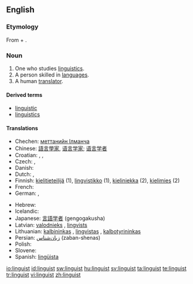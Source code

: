{{wikipedia|dab=linguist}}
{{also|Linguist}}
==English==

===Etymology===
From {{etyl|la}} {{term|lingua||tongue|lang=la}} + {{term|-ist}}.

===Noun===
{{en-noun}}

# One who studies [[linguistics]].
# A person skilled in [[language]]s.
# A human [[translator]].

====Derived terms====
* [[linguistic]]
* [[linguistics]]

====Translations====
{{trans-top|one who studies linguistics}}
* Chechen: [[меттанийн Iлманча]]
* Chinese: [[語言學家]], [[语言学家]]; [[语言学者]]
* Croatian: {{t-|hr|lingvist|m|alt=lìngvist}}, {{t|hr|lingvistica|f|alt=lingvìstica}}, {{t-|hr|jezikoslovac|m|alt=jezikoslóvac}}
* Czech: {{t-|cs|jazykovědec|m}}, {{t-|cs|lingvista|m}}
* Danish: {{t-|da|lingvist|m|f}}
* Dutch: {{t+|nl|taalkundige|m|f}}, {{t+|nl|linguïst|m}}
* Finnish: [[kielitieteilijä]] (1), [[lingvistikko]] (1), [[kieliniekka]] (2), [[kielimies]] (2)
* French: {{t+|fr|linguiste}}
* German: {{t|de|Sprachwissenschaftler|m}}, {{t+|de|Linguist|m}}
{{trans-mid}}
* Hebrew: {{t-|he|בלשן|m|tr=balshan|sc=Hebr}}
* Icelandic: {{t-|is|málvísindamaður|m}}
* Japanese: [[言語学者]] (gengogakusha)
* Latvian: [[valodnieks]] {{m}}, [[lingvists]] {{m}}
* Lithuanian: [[kalbininkas]] {{m}}, [[lingvistas]] {{m}}, [[kalbotyrininkas]] {{m}}
* Persian: [[زبان‌شناس]] (zaban-shenas)
* Polish: {{t|pl|językoznawca}}
* Slovene: {{t+|sl|jezikoslovec}}
* Spanish: [[lingüista]] {{m|f}}
{{trans-bottom}}

[[io:linguist]]
[[id:linguist]]
[[sw:linguist]]
[[hu:linguist]]
[[sv:linguist]]
[[ta:linguist]]
[[te:linguist]]
[[tr:linguist]]
[[vi:linguist]]
[[zh:linguist]]